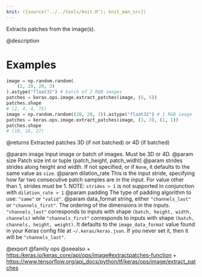 ```yaml
---
knit: ({source("../../tools/knit.R"); knit_man_src})
---
```

Extracts patches from the image(s).

@description

# Examples
```python
image = np.random.random(
    (2, 20, 20, 3)
).astype("float32") # batch of 2 RGB images
patches = keras.ops.image.extract_patches(image, (5, 5))
patches.shape
# (2, 4, 4, 75)
image = np.random.random((20, 20, 3)).astype("float32") # 1 RGB image
patches = keras.ops.image.extract_patches(image, (3, 3), (1, 1))
patches.shape
# (18, 18, 27)
```

@returns
Extracted patches 3D (if not batched) or 4D (if batched)

@param image Input image or batch of images. Must be 3D or 4D.
@param size Patch size int or tuple (patch_height, patch_widht)
@param strides strides along height and width. If not specified, or
    if `None`, it defaults to the same value as `size`.
@param dilation_rate This is the input stride, specifying how far two
    consecutive patch samples are in the input. For value other than 1,
    strides must be 1. NOTE: `strides > 1` is not supported in
    conjunction with `dilation_rate > 1`
@param padding The type of padding algorithm to use: `"same"` or `"valid"`.
@param data_format string, either `"channels_last"` or `"channels_first"`.
    The ordering of the dimensions in the inputs. `"channels_last"`
    corresponds to inputs with shape `(batch, height, width, channels)`
    while `"channels_first"` corresponds to inputs with shape
    `(batch, channels, height, weight)`. It defaults to the
    `image_data_format` value found in your Keras config file at
    `~/.keras/keras.json`. If you never set it, then it will be
    `"channels_last"`.

@export
@family ops
@seealso
+ <https:/keras.io/keras_core/api/ops/image#extractpatches-function>
+ <https://www.tensorflow.org/api_docs/python/tf/keras/ops/image/extract_patches>
